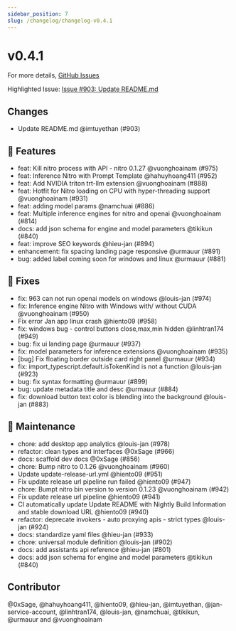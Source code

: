 ```yaml
---
sidebar_position: 7
slug: /changelog/changelog-v0.4.1
---
```

# v0.4.1

For more details, [GitHub Issues](https://github.com/janhq/jan/releases/tag/v0.4.1)

Highlighted Issue:  [Issue #903: Update README.md](https://github.com/janhq/jan/pull/903)

## Changes

- Update README.md @imtuyethan (#903)

## 🚀 Features

- feat: Kill nitro process with API - nitro 0.1.27 @vuonghoainam (#975)
- feat: Inference Nitro with Prompt Template @hahuyhoang411 (#952)
- feat: Add NVIDIA triton trt-llm extension @vuonghoainam (#888)
- feat: Hotfit for Nitro loading on CPU with hyper-threading support @vuonghoainam (#931)
- feat: adding model params @namchuai (#886)
- feat: Multiple inference engines for nitro and openai @vuonghoainam (#814)
- docs: add json schema for engine and model parameters @tikikun (#840)
- feat: improve SEO keywords @hieu-jan (#894)
- enhancement: fix spacing landing page responsive @urmauur (#891)
- bug: added label coming soon for windows and linux @urmauur (#881)

## 🐛 Fixes

- fix: 963 can not run openai models on windows @louis-jan (#974)
- fix: Inference engine Nitro with Windows with/ without CUDA @vuonghoainam (#950)
- Fix error Jan app linux crash @hiento09 (#958)
- fix: windows bug - control buttons close,max,min hidden @linhtran174 (#949)
- bug: fix ui landing page @urmauur (#937)
- fix: model parameters for inference extensions @vuonghoainam (#935)
- [bug] Fix floating border outside card right panel @urmauur (#934)
- fix: import\_typescript.default.isTokenKind is not a function @louis-jan (#923)
- bug: fix syntax formatting @urmauur (#899)
- bug:  update metadata title and desc @urmauur (#884)
- fix: download button text color is blending into the background @louis-jan (#883)

## 🧰 Maintenance

- chore: add desktop app analytics @louis-jan (#978)
- refactor: clean types and interfaces @0xSage (#966)
- docs: scaffold dev docs @0xSage (#856)
- chore: Bump nitro to 0.1.26 @vuonghoainam (#960)
- Update update-release-url.yml @hiento09 (#951)
- Fix update release url pipeline run failed @hiento09 (#947)
- chore: Bumpt nitro bin version to version 0.1.23 @vuonghoainam (#942)
- Fix update release url pipeline @hiento09 (#941)
- CI automatically update Update README with Nightly Build Information and stable download URL @hiento09 (#940)
- refactor: deprecate invokers - auto proxying apis - strict types @louis-jan (#924)
- docs: standardize yaml files @hieu-jan (#933)
- chore: universal module definition @louis-jan (#902)
- docs: add assistants api reference @hieu-jan (#801)
- docs: add json schema for engine and model parameters @tikikun (#840)

## Contributor

@0xSage, @hahuyhoang411, @hiento09, @hieu-jan, @imtuyethan, @jan-service-account, @linhtran174, @louis-jan, @namchuai, @tikikun, @urmauur and @vuonghoainam

